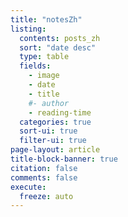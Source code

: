 ```yaml
---
title: "notesZh"
listing:
  contents: posts_zh
  sort: "date desc"
  type: table
  fields: 
    - image 
    - date
    - title
    #- author
    - reading-time
  categories: true
  sort-ui: true
  filter-ui: true
page-layout: article
title-block-banner: true
citation: false
comments: false
execute:
  freeze: auto
---
```


::: {#posts_zh}
:::
